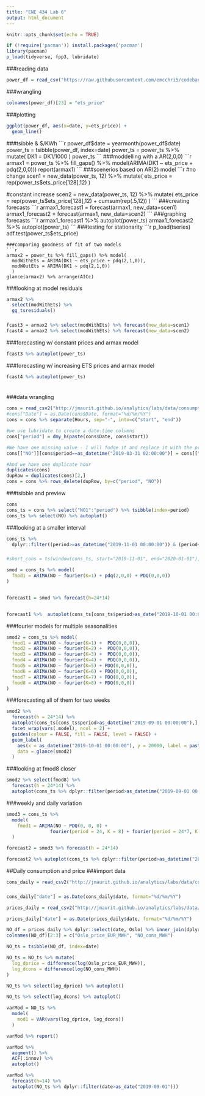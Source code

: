 ```yaml
---
title: "ENE 434 Lab 6"
output: html_document
---
```


```r
knitr::opts_chunk$set(echo = TRUE)
```

```r
if (!require('pacman')) install.packages('pacman')
library(pacman)
p_load(tidyverse, fpp3, lubridate)
```
###reading data
```r
power_df = read_csv("https://raw.githubusercontent.com/emcchri5/codebank/main/power_df.csv")
```
###wrangling
```r
colnames(power_df)[23] = "ets_price"
```
###plotting
```r
ggplot(power_df, aes(x=date, y=ets_price)) +
  geom_line()
```
###tsibble & $/KWh
```r
power_df$date = yearmonth(power_df$date)
power_ts = tsibble(power_df, index=date)
power_ts = power_ts %>% mutate(
  DK1 = DK1/1000
)
power_ts
```
###moddelling with a AR(2,0,0)
```r
armax1 = power_ts %>% fill_gaps() %>%
  model(ARIMA(DK1 ~ ets_price + pdq(2,0,0)))
report(armax1)
```
###scenerios based on AR(2) model
```r
#no change 
scen1 = new_data(power_ts, 12) %>% mutate(
  ets_price = rep(power_ts$ets_price[128],12)
) 

#constant increase
scen2 = new_data(power_ts, 12) %>% mutate(
  ets_price = rep(power_ts$ets_price[128],12)  +  cumsum(rep(.5,12))
) 
```
###creating forecasts
```r
armax1_forecast1 = forecast(armax1, new_data=scen1)
armax1_forecast2 = forecast(armax1, new_data=scen2)
```
###graphing forecasts
```r
armax1_forecast1 %>% autoplot(power_ts)
armax1_forecast2 %>% autoplot(power_ts)
```
###testing for stationarity
```r
p_load(tseries)
adf.test(power_ts$ets_price)
```
###comparing goodness of fit of two models
```r
armax2 = power_ts %>% fill_gaps() %>% model(
  modWithEts = ARIMA(DK1 ~ ets_price + pdq(2,1,0)),
  modWOutEts = ARIMA(DK1 ~ pdq(2,1,0))
  )
glance(armax2) %>% arrange(AICc)
```
###looking at model residuals
```r
armax2 %>% 
  select(modWithEts) %>%
  gg_tsresiduals()
```
###
```r
fcast3 = armax2 %>% select(modWithEts) %>% forecast(new_data=scen1)
fcast4 = armax2 %>% select(modWithEts) %>% forecast(new_data=scen2)
```
###forecasting w/ constant prices and armax model
```r
fcast3 %>% autoplot(power_ts)
```
###forecasting w/ increasing ETS prices and armax model
```r
fcast4 %>% autoplot(power_ts)
```
###
```r

```
###data wrangling
```r
cons = read_csv2("http://jmaurit.github.io/analytics/labs/data/consumption-no-areas_2019_hourly.csv")
#cons["Date"] = as.Date(cons$Date, format="%d/%m/%Y")
cons = cons %>% separate(Hours, sep="-", into=c("start", "end"))

#we use lubridate to create a date-time columns
cons["period"] = dmy_h(paste(cons$Date, cons$start))

#We have one missing value - I will fudge it and replace it with the previous hours value
cons[["NO"]][cons$period==as_datetime("2019-03-31 02:00:00")] = cons[["NO"]][cons$period==as_datetime("2019-03-31 01:00:00")]

#And we have one duplicate hour
duplicates(cons)
dupRow = duplicates(cons)[2,]
cons = cons %>% rows_delete(dupRow, by=c("period", "NO"))
```

###tsibble and preview
```r
cons
cons_ts = cons %>% select("NO1":"period") %>% tsibble(index=period)
cons_ts %>% select(NO) %>% autoplot()
```
###looking at a smaller interval
```r
cons_ts %>%
  dplyr::filter((period>=as_datetime("2019-11-01 00:00:00")) & (period<=as_datetime("2020-01-01 00:00:00"))) %>%  autoplot(NO)
```
###
```r
#short_cons = ts(window(cons_ts, start="2019-11-01", end="2020-01-01"), frequency=24)

smod = cons_ts %>% model(
  fmod1 = ARIMA(NO ~ fourier(K=1) + pdq(2,0,0) + PDQ(0,0,0))
)


forecast1 = smod %>% forecast(h=24*14)


forecast1 %>%  autoplot(cons_ts[cons_ts$period>as_date("2019-10-01 00:00:00"),], level = 95)
```
###fourier models for multiple seasonalities
```r
smod2 = cons_ts %>% model(
  fmod1 = ARIMA(NO ~ fourier(K=1) +  PDQ(0,0,0)),
  fmod2 = ARIMA(NO ~ fourier(K=2) +  PDQ(0,0,0)),
  fmod3 = ARIMA(NO ~ fourier(K=3) +  PDQ(0,0,0)),
  fmod4 = ARIMA(NO ~ fourier(K=4) +  PDQ(0,0,0)),
  fmod5 = ARIMA(NO ~ fourier(K=5) + PDQ(0,0,0)),
  fmod6 = ARIMA(NO ~ fourier(K=6) + PDQ(0,0,0)),
  fmod7 = ARIMA(NO ~ fourier(K=7) + PDQ(0,0,0)),
  fmod8 = ARIMA(NO ~ fourier(K=8) + PDQ(0,0,0))
)
```
###forecasting all of them for two weeks
```r
smod2 %>%
  forecast(h = 24*14) %>%
  autoplot(cons_ts[cons_ts$period>as_datetime("2019-09-01 00:00:00"),], level = 95) +
  facet_wrap(vars(.model), ncol = 2) +
  guides(colour = FALSE, fill = FALSE, level = FALSE) +
  geom_label(
    aes(x = as_datetime("2019-10-01 00:00:00"), y = 20000, label = paste0("AICc = ", format(AICc))),
    data = glance(smod2)
  )
```
###looking at fmod8 closer
```r
smod2 %>% select(fmod8) %>% 
  forecast(h = 24*14) %>%
  autoplot(cons_ts %>% dplyr::filter(period>as_datetime("2019-09-01 00:00:00")), level = 95)
```
###weekly and daily variation
```r
smod3 = cons_ts %>%
  model(
    fmod1 = ARIMA(NO ~ PDQ(0, 0, 0) +
                fourier(period = 24, K = 8) + fourier(period = 24*7, K = 5))
  )

forecast2 = smod3 %>% forecast(h = 24*14)

forecast2 %>% autoplot(cons_ts %>% dplyr::filter(period>as_datetime("2019-09-01 00:00:00")))
```
##Daily consumption and price
###import data
```r
cons_daily = read_csv2("http://jmaurit.github.io/analytics/labs/data/consumption-per-country_2019_daily.csv")
```

###
```r
cons_daily["date"] = as.Date(cons_daily$date, format="%d/%m/%Y")
```

```r
prices_daily = read_csv2("http://jmaurit.github.io/analytics/labs/data/elspot_prices_2019_daily.csv")
```

```r
prices_daily["date"] = as.Date(prices_daily$date, format="%d/%m/%Y")
```

```r
NO_df = prices_daily %>% dplyr::select(date, Oslo) %>% inner_join(dplyr::select(cons_daily, date, NO), by="date")
colnames(NO_df)[2:3] = c("Oslo_price_EUR_MWH", "NO_cons_MWH")
```

```r
NO_ts = tsibble(NO_df, index=date)
```

```r
NO_ts = NO_ts %>% mutate(
  log_dprice = difference(log(Oslo_price_EUR_MWH)), 
  log_dcons = difference(log(NO_cons_MWH))
)
```


```r
NO_ts %>% select(log_dprice) %>% autoplot()
```
```r
NO_ts %>% select(log_dcons) %>% autoplot()
```

```r
varMod = NO_ts %>%
  model(
    mod1 = VAR(vars(log_dprice, log_dcons))
  )

varMod %>% report()
```

```r
varMod %>%
  augment() %>%
  ACF(.innov) %>%
  autoplot()
```

```r
varMod %>%
  forecast(h=14) %>%
  autoplot(NO_ts %>% dplyr::filter(date>as_date("2019-09-01")))
```








